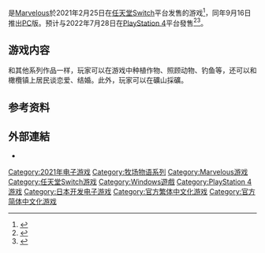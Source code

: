{{NoteTA
| G1 = Games
}}
{{Infobox VG
| title = 牧場物語 橄欖鎮與希望的大地
| original = 
| japanese = 牧場物語 オリーブタウンと希望の大地
| english = Story of Seasons: Pioneers of Olive Town
| image = 牧場物語 橄欖鎮與希望的大地.jpg
| caption = 
| genre = [[模拟游戏|模拟]]、[[電子角色扮演遊戲|角色扮演]]
| platforms = {{Unbulleted list|[[任天堂Switch|任天堂Switch]]|[[Microsoft_Windows|Microsoft Windows]]|[[PlayStation_4|PlayStation 4]]}}
| developer = [[Marvelous|Marvelous]]
| publisher = {{vgr|JP|[[Marvelous|Marvelous]]|AS|[[SEGA|SEGA]]|NA|XSEED Games|EU|Marvelous Europe}}
| director = 
| producer = 
| designer = 
| writer = 
| programmer = 
| artist = 
| composer = 
| series = [[牧场物语系列|牧场物语系列]]
| engine = 
| modes = [[单人电子游戏|单人]]
| released = '''任天堂Switch'''{{Vgrelease|JP|2021年2月25日|臺港|2021年2月25日|NA|2021年3月23日|EU|2021年3月26日}}'''Windows'''{{Vgrelease|WW|2021年9月16日}}'''PlayStation 4'''{{vgr|WW|2022年7月28日}}
| shutdown = 
| onlinegame = 
}}

{{vgname|牧場物語 橄欖鎮與希望的大地|ja=牧場物語 オリーブタウンと希望の大地|en=Story of Seasons: Pioneers of Olive Town|diff=yes}}是[[Marvelous|Marvelous]]於2021年2月25日在[[任天堂Switch|任天堂Switch]]平台发售的游戏<ref>{{Cite news |url=https://asiablog.sega.com/archives/15812|title=<nowiki>「牧場物語」系列首次在Nintendo Switch™平台
推出全新製作的作品！
『牧場物語 橄欖鎮與希望的大地』
決定於2021年2月25日（四）發售！</nowiki>|publisher=SEGA ASIA BLOG|date=2020-10-29}}</ref>，同年9月16日推出[[个人电脑|PC]]版。预计与2022年7月28日在[[PlayStation_4|PlayStation 4]]平台發售{{vgname|牧場物語 橄欖鎮與希望的大地 SPECIAL}}<ref>{{Cite news |url=https://asiablog.sega.com/archives/24581|title=<nowiki>在PlayStation®4體驗牧場生活的幸福
『牧場物語 橄欖鎮與希望的大地 SPECIAL』
決定於7月28日發售</nowiki>|publisher=SEGA ASIA BLOG|date=2022-04-08}}</ref><ref>{{Cite web|title=牧場物語 橄欖鎮與希望的大地SPECIAL｜PlayStation®4|url=https://asia.sega.com/bokumono/olive/ps4/cht/|access-date=2022-06-08|work=牧場物語　橄欖鎮與希望的大地SPECIAL｜PlayStation®4|language=zh-cmn-Hant-TW}}</ref>。

== 游戏内容 ==
和其他系列作品一样，玩家可以在游戏中种植作物、照顾动物、钓鱼等，还可以和橄欖镇上居民谈恋爱、结婚。此外，玩家可以在礦山採礦。

== 参考资料 ==
{{Reflist}}

== 外部連結 ==
* {{Official websites|https://www.bokumono.com/series/olive/|日文|https://asia.sega.com/bokumono/olive/cht/|中文}}

{{牧場物語}}
{{DEFAULTSORT:Bokujō Monogatari, Saikai no Mineral Town}}
[[Category:2021年电子游戏|Category:2021年电子游戏]]
[[Category:牧场物语系列|Category:牧场物语系列]]
[[Category:Marvelous游戏|Category:Marvelous游戏]]
[[Category:任天堂Switch游戏|Category:任天堂Switch游戏]]
[[Category:Windows遊戲|Category:Windows遊戲]]
[[Category:PlayStation_4游戏|Category:PlayStation 4游戏]]
[[Category:日本开发电子游戏|Category:日本开发电子游戏]]
[[Category:官方繁体中文化游戏|Category:官方繁体中文化游戏]]
[[Category:官方简体中文化游戏|Category:官方简体中文化游戏]]